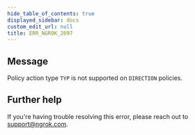 ```yaml
---
hide_table_of_contents: true
displayed_sidebar: docs
custom_edit_url: null
title: ERR_NGROK_2097
---
```


<ErrorDetails />

## Message

Policy action type `TYP` is not supported on `DIRECTION` policies.

## Further help

If you're having trouble resolving this error, please reach out to [support@ngrok.com](mailto:support@ngrok.com?subject=Help%20with%20ERR_NGROK_2097).

